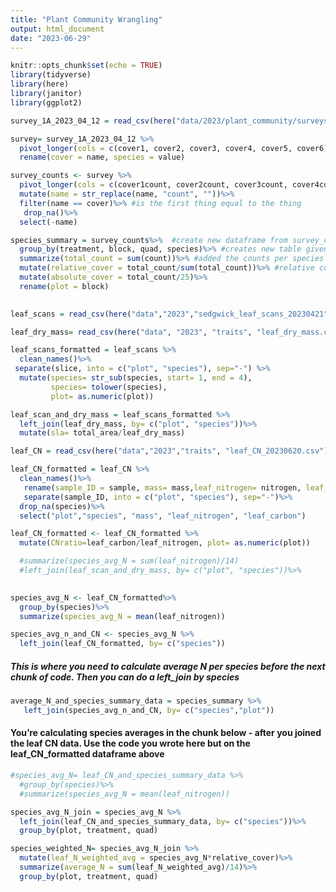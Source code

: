 ```yaml
---
title: "Plant Community Wrangling"
output: html_document
date: "2023-06-29"
---
```


```r
knitr::opts_chunk$set(echo = TRUE)
library(tidyverse)
library(here)
library(janitor)
library(ggplot2)


```

```r
survey_1A_2023_04_12 = read_csv(here("data/2023/plant_community/surveys/survey_1A_2023_04_12.csv"))
```
```r
survey= survey_1A_2023_04_12 %>%
  pivot_longer(cols = c(cover1, cover2, cover3, cover4, cover5, cover6))%>%
  rename(cover = name, species = value)
```


```r
survey_counts <- survey %>%
  pivot_longer(cols = c(cover1count, cover2count, cover3count, cover4count, cover5count,      cover6count), values_to ="count")%>%
  mutate(name = str_replace(name, "count", ""))%>%
  filter(name == cover)%>% #is the first thing equal to the thing
   drop_na()%>%
  select(-name)
```


```r
species_summary = survey_counts%>%  #create new dataframe from survey_counts to make species summary with only four columns
  group_by(treatment, block, quad, species)%>% #creates new table given certain columns
  summarize(total_count = sum(count))%>% #added the counts per species to create the count total
  mutate(relative_cover = total_count/sum(total_count))%>% #relative count is the total count in eahc row divided by the sum of all the counts 
  mutate(absolute_cover = total_count/25)%>%
  rename(plot = block)
  
```

```r
leaf_scans = read_csv(here("data","2023","sedgwick_leaf_scans_20230421", "Summary1.csv"))
```
```r
leaf_dry_mass= read_csv(here("data", "2023", "traits", "leaf_dry_mass.csv"))
```
```r
leaf_scans_formatted = leaf_scans %>% 
  clean_names()%>%
 separate(slice, into = c("plot", "species"), sep="-") %>%
  mutate(species= str_sub(species, start= 1, end = 4), 
         species= tolower(species), 
         plot= as.numeric(plot))

```


```r
leaf_scan_and_dry_mass = leaf_scans_formatted %>%
  left_join(leaf_dry_mass, by= c("plot", "species"))%>%
  mutate(sla= total_area/leaf_dry_mass)
```

```r
leaf_CN = read_csv(here("data","2023","traits", "leaf_CN_20230620.csv"))
```

```r
leaf_CN_formatted = leaf_CN %>%
  clean_names()%>%
   rename(sample_ID = sample, mass= mass,leaf_nitrogen= nitrogen, leaf_carbon = carbon) %>%
   separate(sample_ID, into = c("plot", "species"), sep="-")%>%
  drop_na(species)%>%
  select("plot","species", "mass", "leaf_nitrogen", "leaf_carbon")

```

```r
leaf_CN_formatted <- leaf_CN_formatted %>%
  mutate(CNratio=leaf_carbon/leaf_nitrogen, plot= as.numeric(plot))

  #summarize(species_avg_N = sum(leaf_nitrogen)/14)
  #left_join(leaf_scan_and_dry_mass, by= c("plot", "species"))%>%
  
```

```r
species_avg_N <- leaf_CN_formatted%>%
  group_by(species)%>%
  summarize(species_avg_N = mean(leaf_nitrogen))
```

```r
species_avg_n_and_CN <- species_avg_N %>%
  left_join(leaf_CN_formatted, by= c("species"))
```

##### This is where you need to calculate average N per species before the next chunk of code. Then you can do a left_join by species

```r
average_N_and_species_summary_data = species_summary %>%
   left_join(species_avg_n_and_CN, by= c("species","plot"))

```

#### You're calculating species averages in the chunk below - after you joined the leaf CN data. Use the code you wrote here but on the leaf_CN_formatted dataframe above

```r
#species_avg_N= leaf_CN_and_species_summary_data %>%
  #group_by(species)%>%
  #summarize(species_avg_N = mean(leaf_nitrogen))
```


```r
species_avg_N_join = species_avg_N %>%
  left_join(leaf_CN_and_species_summary_data, by= c("species"))%>%
  group_by(plot, treatment, quad)
```

```r
species_weighted_N= species_avg_N_join %>%
  mutate(leaf_N_weighted_avg = species_avg_N*relative_cover)%>%
  summarize(average_N = sum(leaf_N_weighted_avg)/14)%>%
  group_by(plot, treatment, quad)
```

